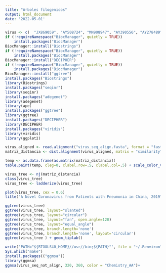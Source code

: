 ```yaml
---
title: "Arboles filogenicos"
output: html_document
date: '2022-05-01'
---
```




```r
virus <- c(  "JX869059", "AY508724", "MN908947", "AY390556", "AY278489", "MN985325","AY485277","MT292571")
if (!requireNamespace("BiocManager", quietly = TRUE))
    install.packages("BiocManager")
BiocManager::install("Biostrings")
if (!requireNamespace("BiocManager", quietly = TRUE))
    install.packages("BiocManager")
BiocManager::install("DECIPHER")
if (!requireNamespace("BiocManager", quietly = TRUE))
    install.packages("BiocManager")
BiocManager::install("ggtree")
install.packages("Biostrings") 
library(Biostrings)
install.packages("seqinr") 
library(seqinr)
install.packages("adegenet") 
library(adegenet) 
library(ape) 
install.packages("ggtree")
library(ggtree)
install.packages("DECIPHER")
library(DECIPHER)
install.packages("viridis") 
library(viridis)
library(ggplot2)

```

```r
virus_aligned <- read.alignment("virus_seq_align.fasta", format = "fasta")
matriz_distancia <- dist.alignment(virus_aligned, matrix = "similarity")

```

```r
temp <- as.data.frame(as.matrix(matriz_distancia))
table.paint(temp, cleg=0, clabel.row=.5, clabel.col=.5) + scale_color_viridis()
```
```r
virus_tree <- nj(matriz_distancia)
class(virus_tree) 
virus_tree <- ladderize(virus_tree)

```
```r
plot(virus_tree, cex = 0.6)
title("A Novel Coronavirus from Patients with Pneumonia in China, 2019")

```
```r
ggtree(virus_tree)
ggtree(virus_tree, layout="slanted") 
ggtree(virus_tree, layout="circular")
ggtree(virus_tree, layout="fan", open.angle=120)
ggtree(virus_tree, layout="equal_angle")
ggtree(virus_tree, branch.length='none')
ggtree(virus_tree, branch.length='none', layout='circular')
ggtree(virus_tree ) + geom_tiplab()

```

```r
write('PATH="${RTOOLS40_HOME}//usr//bin;${PATH}"', file = "~/.Renviron", append = TRUE)
Sys.which("make")
install.packages(("ggmsa"))
library(ggmsa)
ggmsa(virus_seq_not_align, 320, 360, color = "Chemistry_AA")+
```

